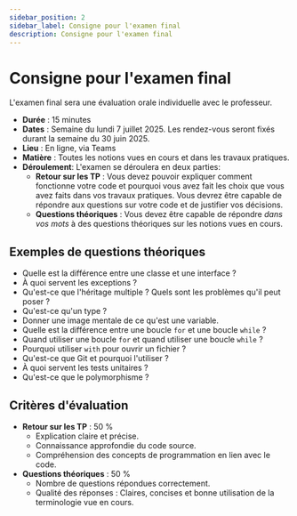 ```yaml
---
sidebar_position: 2
sidebar_label: Consigne pour l'examen final
description: Consigne pour l'examen final
---
```


# Consigne pour l'examen final

L'examen final sera une évaluation orale individuelle avec le professeur.

- **Durée** : 15 minutes
- **Dates** : Semaine du lundi 7 juillet 2025. Les rendez-vous seront fixés durant la semaine du 30 juin 2025.
- **Lieu** : En ligne, via Teams
- **Matière** : Toutes les notions vues en cours et dans les travaux pratiques.
- **Déroulement**: L'examen se déroulera en deux parties:
    - **Retour sur les TP** : Vous devez pouvoir expliquer comment fonctionne
      votre code et pourquoi vous avez fait les choix que vous avez faits dans
      vos travaux pratiques. Vous devrez être capable de répondre aux questions
      sur votre code et de justifier vos décisions.
    - **Questions théoriques** : Vous devez être capable de répondre *dans vos mots* à des
      questions théoriques sur les notions vues en cours.

## Exemples de questions théoriques

- Quelle est la différence entre une classe et une interface ?
- À quoi servent les exceptions ?
- Qu'est-ce que l'héritage multiple ? Quels sont les problèmes qu'il peut poser ?
- Qu'est-ce qu'un type ?
- Donner une image mentale de ce qu'est une variable.
- Quelle est la différence entre une boucle `for` et une boucle `while` ?
- Quand utiliser une boucle `for` et quand utiliser une boucle `while` ?
- Pourquoi utiliser `with` pour ouvrir un fichier ?
- Qu'est-ce que Git et pourquoi l'utiliser ?
- À quoi servent les tests unitaires ?
- Qu'est-ce que le polymorphisme ?

## Critères d'évaluation

- **Retour sur les TP** : 50 %
  - Explication claire et précise.
  - Connaissance approfondie du code source.
  - Compréhension des concepts de programmation en lien avec le code.
- **Questions théoriques** : 50 %
  - Nombre de questions répondues correctement.
  - Qualité des réponses : Claires, concises et bonne utilisation de la
    terminologie vue en cours.